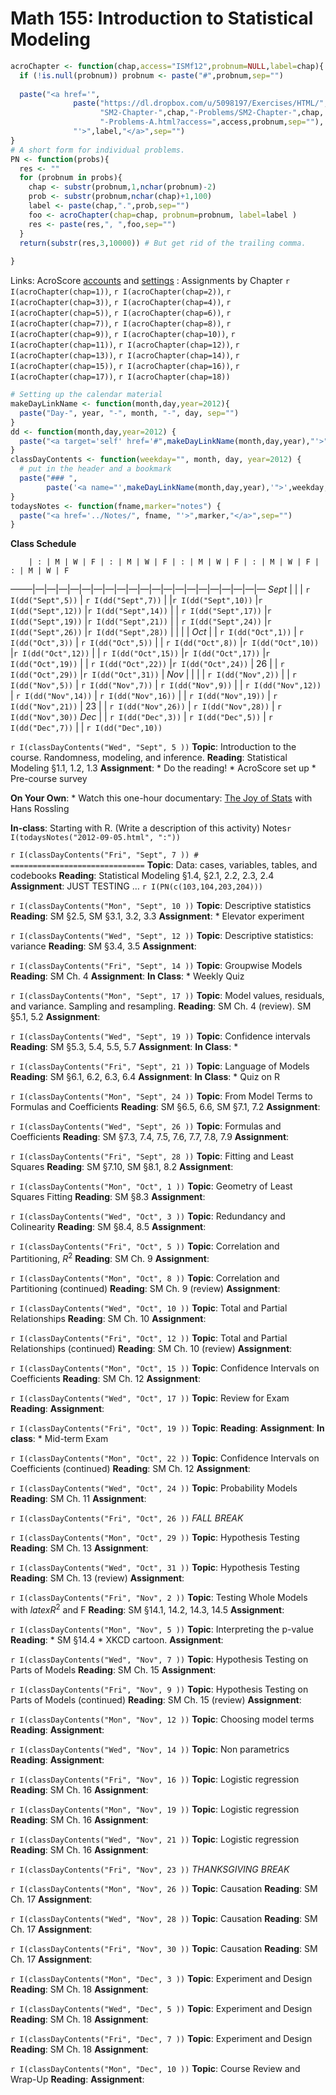 Math 155: Introduction to Statistical Modeling
====================
``` r
acroChapter <- function(chap,access="ISMf12",probnum=NULL,label=chap){
  if (!is.null(probnum)) probnum <- paste("#",probnum,sep="")
  
  paste("<a href='",
              paste("https://dl.dropbox.com/u/5098197/Exercises/HTML/",
                    "SM2-Chapter-",chap,"-Problems/SM2-Chapter-",chap,
                    "-Problems-A.html?access=",access,probnum,sep=""),
              "'>",label,"</a>",sep="")
}
# A short form for individual problems.
PN <- function(probs){
  res <- ""
  for (probnum in probs){
    chap <- substr(probnum,1,nchar(probnum)-2)
    prob <- substr(probnum,nchar(chap)+1,100)
    label <- paste(chap,".",prob,sep="")
    foo <- acroChapter(chap=chap, probnum=probnum, label=label )
    res <- paste(res,", ",foo,sep="")
  }
  return(substr(res,3,10000)) # But get rid of the trailing comma.
  
}
```

Links: AcroScore [accounts](https://moodle.macalester.edu/mod/assign/view.php?id=12216) and [settings](http://datavis.math.macalester.edu:8080/AcroScore08/) : Assignments by Chapter `r I(acroChapter(chap=1))`, `r I(acroChapter(chap=2))`, `r I(acroChapter(chap=3))`, `r I(acroChapter(chap=4))`, `r I(acroChapter(chap=5))`, `r I(acroChapter(chap=6))`, `r I(acroChapter(chap=7))`, `r I(acroChapter(chap=8))`, `r I(acroChapter(chap=9))`, `r I(acroChapter(chap=10))`, `r I(acroChapter(chap=11))`, `r I(acroChapter(chap=12))`, `r I(acroChapter(chap=13))`, `r I(acroChapter(chap=14))`, `r I(acroChapter(chap=15))`, `r I(acroChapter(chap=16))`, `r I(acroChapter(chap=17))`, `r I(acroChapter(chap=18))`


 


``` r
# Setting up the calendar material
makeDayLinkName <- function(month,day,year=2012){
  paste("Day-", year, "-", month, "-", day, sep="")
}
dd <- function(month,day,year=2012) {
  paste("<a target='self' href='#",makeDayLinkName(month,day,year),"'>",day,"</a>",sep="")
}
classDayContents <- function(weekday="", month, day, year=2012) {
  # put in the header and a bookmark
  paste("### ", 
        paste('<a name="',makeDayLinkName(month,day,year),'">',weekday," ", day," ", month,"</a>",sep=""))
}
todaysNotes <- function(fname,marker="notes") {
  paste("<a href='../Notes/", fname, "'>",marker,"</a>",sep="")
}
```
**Class Schedule**

        | : | M | W | F | : | M | W | F | : | M | W | F | : | M | W | F | : | M | W | F
--------|---|---|---|---|---|---|---|---|---|---|---|---|---|---|---|---|---|---|---|---
*Sept* | | | `r I(dd("Sept",5))` | `r I(dd("Sept",7))` | |`r I(dd("Sept",10))` |`r I(dd("Sept",12))` |`r I(dd("Sept",14))` | | `r I(dd("Sept",17))` |`r I(dd("Sept",19))` |`r I(dd("Sept",21))` | | `r I(dd("Sept",24))` |`r I(dd("Sept",26))` |`r I(dd("Sept",28))` | | | | 
*Oct* |  |  `r I(dd("Oct",1))` |  `r I(dd("Oct",3))` | `r I(dd("Oct",5))` | | `r I(dd("Oct",8))` |`r I(dd("Oct",10))` |`r I(dd("Oct",12))` | | `r I(dd("Oct",15))` |`r I(dd("Oct",17))` |`r I(dd("Oct",19))` | | `r I(dd("Oct",22))` |`r I(dd("Oct",24))` | 26 | | `r I(dd("Oct",29))` |`r I(dd("Oct",31))` |
*Nov* | | | | `r I(dd("Nov",2))` | | `r I(dd("Nov",5))` |  `r I(dd("Nov",7))` | `r I(dd("Nov",9))` | |  `r I(dd("Nov",12))` | `r I(dd("Nov",14))` | `r I(dd("Nov",16))` | | `r I(dd("Nov",19))` | `r I(dd("Nov",21))` | 23 | |  `r I(dd("Nov",26))` | `r I(dd("Nov",28))` | `r I(dd("Nov",30))` 
*Dec* | | `r I(dd("Dec",3))` | `r I(dd("Dec",5))` | `r I(dd("Dec",7))` | | `r I(dd("Dec",10))` 

`r I(classDayContents("Wed", "Sept", 5 ))`
**Topic**: Introduction to the course. Randomness, modeling, and inference.
**Reading**: Statistical Modeling §1.1, 1.2, 1.3
**Assignment**: 
* Do the reading! 
* AcroScore set up
* Pre-course survey

**On Your Own**:
* Watch this one-hour documentary: [The Joy of Stats](http://www.gapminder.org/videos/the-joy-of-stats/) with Hans Rossling

**In-class**: Starting with R. (Write a description of this activity)
Notes`r I(todaysNotes("2012-09-05.html", ":"))`

`r I(classDayContents("Fri", "Sept", 7 )) # ==============================`
**Topic**: Data: cases, variables, tables, and codebooks
**Reading**: Statistical Modeling §1.4, §2.1, 2.2, 2.3, 2.4
**Assignment**: JUST TESTING ... `r I(PN(c(103,104,203,204)))`

`r I(classDayContents("Mon", "Sept", 10 ))`
**Topic**: Descriptive statistics
**Reading**: SM §2.5, SM §3.1, 3.2, 3.3
**Assignment**:
* Elevator experiment

`r I(classDayContents("Wed", "Sept", 12 ))`
**Topic**: Descriptive statistics: variance
**Reading**: SM §3.4, 3.5
**Assignment**:

`r I(classDayContents("Fri", "Sept", 14 ))`
**Topic**: Groupwise Models
**Reading**: SM Ch. 4
**Assignment**:
**In Class**:
* Weekly Quiz

`r I(classDayContents("Mon", "Sept", 17 ))`
**Topic**: Model values, residuals, and variance.  Sampling and resampling.
**Reading**: SM Ch. 4 (review).  SM §5.1, 5.2
**Assignment**:

`r I(classDayContents("Wed", "Sept", 19 ))`
**Topic**: Confidence intervals
**Reading**: SM §5.3, 5.4, 5.5, 5.7
**Assignment**:
**In Class**:
* 

`r I(classDayContents("Fri", "Sept", 21 ))`
**Topic**: Language of Models
**Reading**: SM §6.1, 6.2, 6.3, 6.4
**Assignment**:
**In Class**:
* Quiz on R

`r I(classDayContents("Mon", "Sept", 24 ))`
**Topic**: From Model Terms to Formulas and Coefficients
**Reading**: SM §6.5, 6.6, SM §7.1, 7.2
**Assignment**:

`r I(classDayContents("Wed", "Sept", 26 ))`
**Topic**: Formulas and Coefficients
**Reading**: SM §7.3, 7.4, 7.5, 7.6, 7.7, 7.8, 7.9
**Assignment**:

`r I(classDayContents("Fri", "Sept", 28 ))`
**Topic**: Fitting and Least Squares
**Reading**: SM §7.10, SM §8.1, 8.2 
**Assignment**:

`r I(classDayContents("Mon", "Oct", 1 ))`
**Topic**: Geometry of Least Squares Fitting
**Reading**: SM §8.3
**Assignment**:

`r I(classDayContents("Wed", "Oct", 3 ))`
**Topic**: Redundancy and Colinearity
**Reading**: SM §8.4, 8.5
**Assignment**:

`r I(classDayContents("Fri", "Oct", 5 ))`
**Topic**: Correlation and Partitioning, $R^2$
**Reading**: SM Ch. 9
**Assignment**:

`r I(classDayContents("Mon", "Oct", 8 ))`
**Topic**: Correlation and Partitioning (continued)
**Reading**: SM Ch. 9 (review)
**Assignment**:

`r I(classDayContents("Wed", "Oct", 10 ))`
**Topic**: Total and Partial Relationships
**Reading**: SM Ch. 10
**Assignment**:

`r I(classDayContents("Fri", "Oct", 12 ))`
**Topic**: Total and Partial Relationships (continued)
**Reading**: SM Ch. 10 (review)
**Assignment**:

`r I(classDayContents("Mon", "Oct", 15 ))`
**Topic**: Confidence Intervals on Coefficients
**Reading**: SM Ch. 12
**Assignment**:

`r I(classDayContents("Wed", "Oct", 17 ))`
**Topic**: Review for Exam
**Reading**:
**Assignment**:

`r I(classDayContents("Fri", "Oct", 19 ))`
**Topic**: 
**Reading**:
**Assignment**:
**In class**:
* Mid-term Exam

`r I(classDayContents("Mon", "Oct", 22 ))`
**Topic**: Confidence Intervals on Coefficients (continued)
**Reading**: SM Ch. 12
**Assignment**:

`r I(classDayContents("Wed", "Oct", 24 ))`
**Topic**: Probability Models
**Reading**: SM Ch. 11
**Assignment**:

`r I(classDayContents("Fri", "Oct", 26 ))`
*FALL BREAK*

`r I(classDayContents("Mon", "Oct", 29 ))`
**Topic**: Hypothesis Testing
**Reading**: SM Ch. 13
**Assignment**:

`r I(classDayContents("Wed", "Oct", 31 ))`
**Topic**: Hypothesis Testing
**Reading**: SM Ch. 13 (review)
**Assignment**:

`r I(classDayContents("Fri", "Nov", 2 ))`
**Topic**: Testing Whole Models with $latex R^2$ and F
**Reading**: SM §14.1, 14.2, 14.3, 14.5
**Assignment**:

`r I(classDayContents("Mon", "Nov", 5 ))`
**Topic**: Interpreting the p-value
**Reading**: 
* SM §14.4
* XKCD cartoon.
**Assignment**:

`r I(classDayContents("Wed", "Nov", 7 ))`
**Topic**: Hypothesis Testing on Parts of Models
**Reading**: SM Ch. 15
**Assignment**:

`r I(classDayContents("Fri", "Nov", 9 ))`
**Topic**: Hypothesis Testing on Parts of Models (continued)
**Reading**: SM Ch. 15 (review)
**Assignment**:

`r I(classDayContents("Mon", "Nov", 12 ))`
**Topic**: Choosing model terms
**Reading**:
**Assignment**:

`r I(classDayContents("Wed", "Nov", 14 ))`
**Topic**: Non parametrics
**Reading**:
**Assignment**:

`r I(classDayContents("Fri", "Nov", 16 ))`
**Topic**: Logistic regression
**Reading**: SM Ch. 16
**Assignment**:

`r I(classDayContents("Mon", "Nov", 19 ))`
**Topic**: Logistic regression
**Reading**: SM Ch. 16
**Assignment**:

`r I(classDayContents("Wed", "Nov", 21 ))`
**Topic**: Logistic regression
**Reading**: SM Ch. 16
**Assignment**:

`r I(classDayContents("Fri", "Nov", 23 ))`
*THANKSGIVING BREAK*

`r I(classDayContents("Mon", "Nov", 26 ))`
**Topic**: Causation
**Reading**: SM Ch. 17
**Assignment**:

`r I(classDayContents("Wed", "Nov", 28 ))`
**Topic**: Causation
**Reading**: SM Ch. 17
**Assignment**:

`r I(classDayContents("Fri", "Nov", 30 ))`
**Topic**: Causation
**Reading**: SM Ch. 17
**Assignment**:

`r I(classDayContents("Mon", "Dec", 3 ))`
**Topic**: Experiment and Design
**Reading**: SM Ch. 18
**Assignment**:

`r I(classDayContents("Wed", "Dec", 5 ))`
**Topic**: Experiment and Design
**Reading**: SM Ch. 18
**Assignment**:

`r I(classDayContents("Fri", "Dec", 7 ))`
**Topic**: Experiment and Design
**Reading**: SM Ch. 18
**Assignment**:

`r I(classDayContents("Mon", "Dec", 10 ))`
**Topic**: Course Review and Wrap-Up
**Reading**:
**Assignment**:
